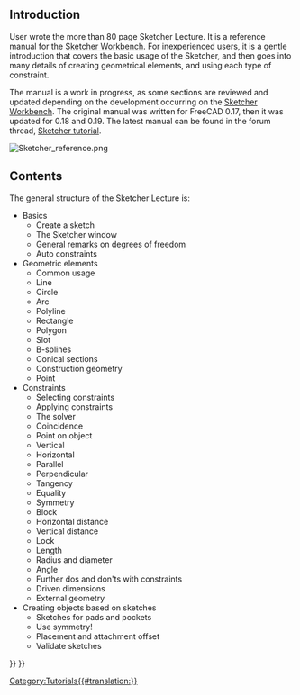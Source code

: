 <languages/>

== Introduction ==

User {{Emphasis|chrisb}} wrote the more than 80 page Sketcher Lecture. It is a reference manual for the [[Sketcher_Workbench|Sketcher Workbench]]. For inexperienced users, it is a gentle introduction that covers the basic usage of the Sketcher, and then goes into many details of creating geometrical elements, and using each type of constraint.

The manual is a work in progress, as some sections are reviewed and updated depending on the development occurring on the [[Sketcher_Workbench|Sketcher Workbench]]. The original manual was written for FreeCAD 0.17, then it was updated for 0.18 and 0.19. The latest manual can be found in the forum thread, [https://forum.freecad.org/viewtopic.php?f=36&t=30104 Sketcher tutorial].

[[File:Sketcher_reference.png]]
{{Caption|Example sketch in the Sketcher Lecture.}}

== Contents ==

The general structure of the Sketcher Lecture is:
* Basics
** Create a sketch
** The Sketcher window
** General remarks on degrees of freedom
** Auto constraints
* Geometric elements
** Common usage
** Line
** Circle
** Arc
** Polyline
** Rectangle
** Polygon
** Slot
** B-splines
** Conical sections
** Construction geometry
** Point
* Constraints
** Selecting constraints
** Applying constraints
** The solver
** Coincidence
** Point on object
** Vertical
** Horizontal
** Parallel
** Perpendicular
** Tangency
** Equality
** Symmetry
** Block
** Horizontal distance
** Vertical distance
** Lock
** Length
** Radius and diameter
** Angle
** Further dos and don'ts with constraints
** Driven dimensions
** External geometry
* Creating objects based on sketches
** Sketches for pads and pockets
** Use symmetry!
** Placement and attachment offset
** Validate sketches


[[Category:Tutorials{{#translation:}}]]
{{Sketcher Tools navi{{#translation:}}}}
{{Userdocnavi{{#translation:}}}}